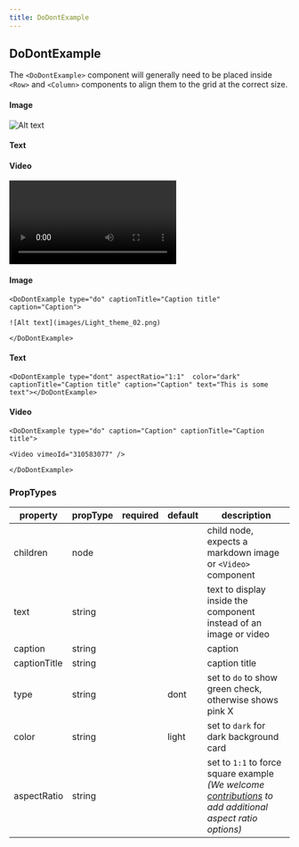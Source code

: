 ```yaml
---
title: DoDontExample
---
```



## DoDontExample

The `<DoDontExample>` component will generally need to be placed inside `<Row>` and `<Column>` components to align them to the grid at the correct size.

<Row>
<Column colMd={3} colLg={3}>

#### Image

<DoDontExample type="do" captionTitle="Caption title" caption="Caption">

![Alt text](images/Light_theme_02.png)

</DoDontExample>
</Column>
<Column colMd={3} colLg={3}>

#### Text

<DoDontExample type="dont" aspectRatio="1:1"  color="dark" captionTitle="Caption title" caption="Caption" text="This is some text"></DoDontExample>
</Column>
<Column colMd={3} colLg={3}>

#### Video

<DoDontExample type="do" caption="Caption" captionTitle="Caption title">

<Video title="Video example" vimeoId="310583077" />

</DoDontExample>
</Column>
</Row>

#### Image

```
<DoDontExample type="do" captionTitle="Caption title" caption="Caption">

![Alt text](images/Light_theme_02.png)

</DoDontExample>
```

#### Text

```
<DoDontExample type="dont" aspectRatio="1:1"  color="dark" captionTitle="Caption title" caption="Caption" text="This is some text"></DoDontExample>
```

#### Video

```
<DoDontExample type="do" caption="Caption" captionTitle="Caption title">

<Video vimeoId="310583077" />

</DoDontExample>
```

### PropTypes

| property     | propType | required | default | description                                                                                                                                                                                                                                        |
| ------------ | -------- | -------- | ------- | -------------------------------------------------------------------------------------------------------------------------------------------------------------------------------------------------------------------------------------------------- |
| children     | node     |          |         | child node, expects a markdown image or `<Video>` component                                                                                                                                                                                        |
| text         | string   |          |         | text to display inside the component instead of an image or video                                                                                                                                                                                  |
| caption      | string   |          |         | caption                                                                                                                                                                                                                                            |
| captionTitle | string   |          |         | caption title                                                                                                                                                                                                                                      |
| type         | string   |          | dont    | set to `do` to show green check, otherwise shows pink X                                                                                                                                                                                            |
| color        | string   |          | light   | set to `dark` for dark background card                                                                                                                                                                                                             |
| aspectRatio  | string   |          |         | set to `1:1` to force square example <br/>_(We welcome [contributions](https://github.com/carbon-design-system/gatsby-theme-carbon/tree/master/packages/gatsby-theme-carbon/src/components/DoDontExample) to add additional aspect ratio options)_ |
